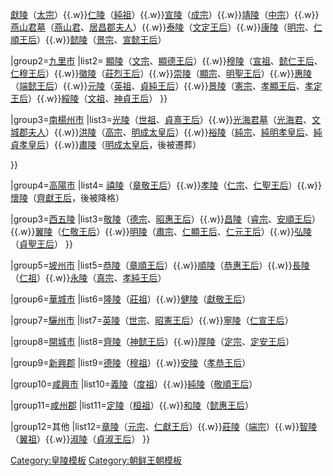 {{Navbox
|name=朝鲜王朝王陵
|title=[[朝鲜王陵]]
|state={{{state|collapsed}}}

|group1=[[首爾特別市]]
|list1=[[朝鮮貞陵|貞陵]]（[[神德王后]]）{{.w}}[[獻仁陵|獻陵]]（[[朝鲜太宗|太宗]]）{{.w}}[[獻仁陵|仁陵]]（[[朝鮮純祖|純祖]]）{{.w}}[[宣靖陵|宣陵]]（[[朝鮮成宗|成宗]]）{{.w}}[[宣靖陵|靖陵]]（[[朝鮮中宗|中宗]]）{{.w}}[[燕山君墓]]（[[燕山君]]、[[廢妃慎氏 (燕山君)|居昌郡夫人]]）{{.w}}[[泰康陵|泰陵]]（[[文定王后]]）{{.w}}[[泰康陵|康陵]]（[[朝鮮明宗|明宗]]、[[仁順王后]]）{{.w}}[[懿陵 (首爾)|懿陵]]（[[朝鮮景宗|景宗]]、[[宣懿王后]]）

|group2=[[九里市]]
|list2=
{{Navbox with collapsible groups|child
|state=uncollapsed
|group1=[[九里東九陵|東九陵]]
|list1=
[[建元陵]]（[[李成桂|太祖]]）{{.w}}[[朝鮮顯陵|顯陵]]（[[朝鮮文宗|文宗]]、[[顯德王后]]）{{.w}}[[朝鮮穆陵|穆陵]]（[[朝鮮宣祖|宣祖]]、[[懿仁王后]]、[[仁穆王后]]）{{.w}}[[朝鮮徽陵|徽陵]]（[[莊烈王后]]）{{.w}}[[朝鮮崇陵|崇陵]]（[[朝鮮顯宗|顯宗]]、[[明聖王后]]）{{.w}}[[朝鮮惠陵|惠陵]]（[[端懿王后]]）{{.w}}[[朝鮮元陵|元陵]]（[[朝鮮英祖|英祖]]、[[貞純王后]]）{{.w}}[[朝鮮景陵|景陵]]（[[朝鮮憲宗|憲宗]]、[[孝顯王后]]、[[孝定王后]]）{{.w}}[[綏陵]]（[[朝鮮文祖|文祖]]、[[神貞王后]]）
}}

|group3=[[南楊州市]]
|list3={{Navbox with collapsible groups|child
|list1=[[朝鮮思陵|思陵]]（[[定順王后]]）{{.w}}[[朝鮮光陵|光陵]]（[[朝鮮世祖|世祖]]、[[貞熹王后]]）{{.w}}[[光海君墓]]（[[光海君]]、[[廢妃柳氏|文城郡夫人]]）{{.w}}[[洪裕陵|洪陵]]（[[朝鮮高宗|高宗]]、[[明成皇后|明成太皇后]]）{{.w}}[[洪裕陵|裕陵]]（[[朝鮮純宗|純宗]]、[[純明孝皇后]]、[[純貞孝皇后]]）{{.w}}[[肅陵]]（[[明成皇后|明成太皇后]]，後被遷葬）

}}

|group4=[[高陽市]]
|list4=
{{Navbox with collapsible groups|child
|state=uncollapsed
|group1=[[高陽西三陵|西三陵]]
|list1=[[朝鮮睿陵|睿陵]]（[[朝鮮哲宗|哲宗]]、[[哲仁王后]]）{{.w}}[[朝鮮禧陵|禧陵]]（[[章敬王后]]）{{.w}}[[朝鮮孝陵|孝陵]]（[[朝鮮仁宗|仁宗]]、[[仁聖王后]]）{{.w}}[[高陽西三陵|懷陵]]（[[废妃尹氏|齊獻王后]]，後被降格）

|group3=[[高陽西五陵|西五陵]]
|list3=[[朝鮮敬陵|敬陵]]（[[朝鮮德宗|德宗]]、[[昭惠王后]]）{{.w}}[[朝鮮昌陵|昌陵]]（[[朝鮮睿宗|睿宗]]、[[安順王后]]）{{.w}}[[翼陵]]（[[仁敬王后]]）{{.w}}[[朝鮮明陵|明陵]]（[[朝鮮肅宗|肅宗]]、[[仁顯王后]]、[[仁元王后]]）{{.w}}[[弘陵]]（[[貞聖王后]]）
}}

|group5=[[坡州市]]
|list5=[[朝鮮恭陵|恭陵]]（[[章順王后]]）{{.w}}[[朝鮮順陵|順陵]]（[[恭惠王后]]）{{.w}}[[朝鮮長陵|長陵]]（[[朝鮮仁祖|仁祖]]）{{.w}}[[朝鮮永陵|永陵]]（[[朝鮮真宗|真宗]]、[[孝純王后]]）

|group6=[[華城市]]
|list6=[[隆健陵|隆陵]]（[[朝鮮莊祖|莊祖]]）{{.w}}[[隆健陵|健陵]]（[[獻敬王后]]）

|group7=[[驪州市]]
|list7=[[英寧陵|英陵]]（[[朝鮮世宗|世宗]]、[[昭憲王后]]）{{.w}}[[英寧陵|寧陵]]（[[仁宣王后]]）

|group8=[[開城市]]
|list8=[[朝鮮齊陵|齊陵]]（[[神懿王后]]）{{.w}}[[厚陵]]（[[朝鮮定宗|定宗]]、[[定安王后]]）

|group9=[[新興郡 (朝鮮)|新興郡]]
|list9=[[朝鮮德陵|德陵]]（[[李安社|穆祖]]）{{.w}}[[朝鮮安陵|安陵]]（[[孝恭王后]]）

|group10=[[咸興市]]
|list10=[[朝鮮義陵|義陵]]（[[李椿 (朝鮮)|度祖]]）{{.w}}[[朝鮮純陵|純陵]]（[[敬順王后]]）

|group11=[[咸州郡]]
|list11=[[朝鮮定陵|定陵]]（[[李子春|桓祖]]）{{.w}}[[朝鮮和陵|和陵]]（[[懿惠王后]]）

|group12=其他
|list12=[[朝鮮章陵|章陵]]（[[朝鮮元宗|元宗]]、[[仁獻王后]]）{{.w}}[[朝鮮莊陵|莊陵]]（[[朝鮮端宗|端宗]]）{{.w}}[[智陵]]（[[李行里|翼祖]]）{{.w}}[[淑陵]]（[[貞淑王后]]）
}}
<noinclude>
[[Category:皇陵模板]]
[[Category:朝鲜王朝模板]]